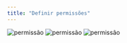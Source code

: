 ```yaml
---
title: "Definir permissões"
---
```


<Steps>
  <Step title="Clique em &#8220;Administração&#8221; ">
    <Frame>
      <img
        src="/images/supervisores/funcionalidades/definir_permissao.png"
        alt="permissão"
      />
    </Frame>
  </Step>
  <Step title="Clique em &#8220;Permissões&#8221; ">
    <Frame>
      <img
        src="/images/supervisores/funcionalidades/definir_permissao2.png"
        alt="permissão"
      />
    </Frame>
  </Step>
  <Step title="Nesta aba, você encontrará todas as permissões disponíveis">
    <Frame>
      <img
        src="/images/supervisores/funcionalidades/definir_permissao3.png"
        alt="permissão"
      />
    </Frame>
  </Step>
</Steps>
